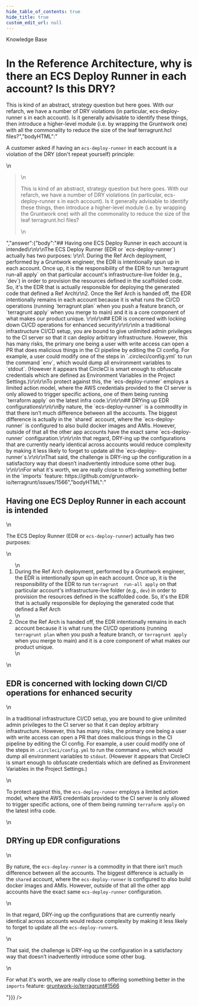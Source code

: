 ```yaml
---
hide_table_of_contents: true
hide_title: true
custom_edit_url: null
---
```



<head>
  <link rel="canonical" href="https://github.com/gruntwork-io/knowledge-base/discussions/5" />
</head>

<CenterLayout>
<span className="searchCategory">Knowledge Base</span>
<h1>In the Reference Architecture, why is there an ECS Deploy Runner in each account? Is this DRY?</h1>
<GitHub discussion={{"id":"MDEwOkRpc2N1c3Npb24zNTM5MjI1","number":5,"author":{"login":"zackproser"},"title":"In the Reference Architecture, why is there an ECS Deploy Runner in each account? Is this DRY?","body":"A customer asked if having an `ecs-deploy-runner` in each account is a violation of the DRY (don't repeat yourself) principle: \r\n\r\n> This is kind of an abstract, strategy question but here goes. With our refarch, we have a number of DRY violations (in particular, ecs-deploy-runner s in each account). Is it generally advisable to identify these things, then introduce a higher-level module (i.e. by wrapping the Gruntwork one) with all the commonality to reduce the size of the leaf terragrunt.hcl files?","bodyHTML":"<p dir=\"auto\">A customer asked if having an <code class=\"notranslate\">ecs-deploy-runner</code> in each account is a violation of the DRY (don't repeat yourself) principle:</p>\n<blockquote>\n<p dir=\"auto\">This is kind of an abstract, strategy question but here goes. With our refarch, we have a number of DRY violations (in particular, ecs-deploy-runner s in each account). Is it generally advisable to identify these things, then introduce a higher-level module (i.e. by wrapping the Gruntwork one) with all the commonality to reduce the size of the leaf terragrunt.hcl files?</p>\n</blockquote>","answer":{"body":"## Having one ECS Deploy Runner in each account is intended\r\n\r\nThe ECS Deploy Runner (EDR or `ecs-deploy-runner`) actually has two purposes: \r\n1. During the Ref Arch deployment, performed by a Gruntwork engineer, the EDR is intentionally spun up in each account. Once up, it is the responsibility of the EDR to run `terragrunt  run-all apply` on that particular account's infrastructure-live folder (e.g., `dev`) in order to provision the resources defined in the scaffolded code. So, it's the EDR that is actually responsible for deploying the generated code that defined a Ref Arch\r\n2. Once the Ref Arch is handed off, the EDR intentionally remains in each account because it is what runs the CI/CD operations (running `terragrunt plan` when you push a feature branch, or `terragrunt apply` when you merge to main) and it is a core component of what makes our product unique. \r\n\r\n## EDR is concerned with locking down CI/CD operations for enhanced security\r\n\r\nIn a traditional infrastructure CI/CD setup, you are bound to give unlimited admin privileges to the CI server so that it can deploy arbitrary infrastructure. However, this has many risks, the primary one being a user with write access can open a PR that does malicious things in the CI pipeline by editing the CI config. For example, a user could modify one of the steps in `.circleci/config.yml` to run the command `env`, which would dump all environment variables to `stdout`. (However it appears that CircleCI is smart enough to obfuscate credentials which are defined as Environment Variables in the Project Settings.)\r\n\r\nTo protect against this, the `ecs-deploy-runner` employs a limited action model, where the AWS credentials provided to the CI server is only allowed to trigger specific actions, one of them being running `terraform apply` on the latest infra code.\r\n\r\n## DRYing up EDR configurations\r\n\r\nBy nature, the `ecs-deploy-runner` is a commodity in that there isn’t much difference between all the accounts. The biggest difference is actually in the `shared` account, where the `ecs-deploy-runner` is configured to also build docker images and AMIs. However, outside of that all the other app accounts have the exact same `ecs-deploy-runner` configuration.\r\n\r\nIn that regard, DRY-ing up the configurations that are currently nearly identical across accounts would reduce complexity by making it less likely to forget to update all the `ecs-deploy-runner`s.\r\n\r\nThat said, the challenge is DRY-ing up the configuration in a satisfactory way that doesn’t inadvertently introduce some other bug. \r\n\r\nFor what it's worth, we are really close to offering something better in the `imports` feature: https://github.com/gruntwork-io/terragrunt/issues/1566","bodyHTML":"<h2 dir=\"auto\">Having one ECS Deploy Runner in each account is intended</h2>\n<p dir=\"auto\">The ECS Deploy Runner (EDR or <code class=\"notranslate\">ecs-deploy-runner</code>) actually has two purposes:</p>\n<ol dir=\"auto\">\n<li>During the Ref Arch deployment, performed by a Gruntwork engineer, the EDR is intentionally spun up in each account. Once up, it is the responsibility of the EDR to run <code class=\"notranslate\">terragrunt  run-all apply</code> on that particular account's infrastructure-live folder (e.g., <code class=\"notranslate\">dev</code>) in order to provision the resources defined in the scaffolded code. So, it's the EDR that is actually responsible for deploying the generated code that defined a Ref Arch</li>\n<li>Once the Ref Arch is handed off, the EDR intentionally remains in each account because it is what runs the CI/CD operations (running <code class=\"notranslate\">terragrunt plan</code> when you push a feature branch, or <code class=\"notranslate\">terragrunt apply</code> when you merge to main) and it is a core component of what makes our product unique.</li>\n</ol>\n<h2 dir=\"auto\">EDR is concerned with locking down CI/CD operations for enhanced security</h2>\n<p dir=\"auto\">In a traditional infrastructure CI/CD setup, you are bound to give unlimited admin privileges to the CI server so that it can deploy arbitrary infrastructure. However, this has many risks, the primary one being a user with write access can open a PR that does malicious things in the CI pipeline by editing the CI config. For example, a user could modify one of the steps in <code class=\"notranslate\">.circleci/config.yml</code> to run the command <code class=\"notranslate\">env</code>, which would dump all environment variables to <code class=\"notranslate\">stdout</code>. (However it appears that CircleCI is smart enough to obfuscate credentials which are defined as Environment Variables in the Project Settings.)</p>\n<p dir=\"auto\">To protect against this, the <code class=\"notranslate\">ecs-deploy-runner</code> employs a limited action model, where the AWS credentials provided to the CI server is only allowed to trigger specific actions, one of them being running <code class=\"notranslate\">terraform apply</code> on the latest infra code.</p>\n<h2 dir=\"auto\">DRYing up EDR configurations</h2>\n<p dir=\"auto\">By nature, the <code class=\"notranslate\">ecs-deploy-runner</code> is a commodity in that there isn’t much difference between all the accounts. The biggest difference is actually in the <code class=\"notranslate\">shared</code> account, where the <code class=\"notranslate\">ecs-deploy-runner</code> is configured to also build docker images and AMIs. However, outside of that all the other app accounts have the exact same <code class=\"notranslate\">ecs-deploy-runner</code> configuration.</p>\n<p dir=\"auto\">In that regard, DRY-ing up the configurations that are currently nearly identical across accounts would reduce complexity by making it less likely to forget to update all the <code class=\"notranslate\">ecs-deploy-runner</code>s.</p>\n<p dir=\"auto\">That said, the challenge is DRY-ing up the configuration in a satisfactory way that doesn’t inadvertently introduce some other bug.</p>\n<p dir=\"auto\">For what it's worth, we are really close to offering something better in the <code class=\"notranslate\">imports</code> feature: <a aria-label=\"Issue #1566\" class=\"issue-link js-issue-link\" data-error-text=\"Failed to load title\" data-id=\"817724989\" data-permission-text=\"Title is private\" data-url=\"https://github.com/gruntwork-io/terragrunt/issues/1566\" data-hovercard-type=\"issue\" data-hovercard-url=\"/gruntwork-io/terragrunt/issues/1566/hovercard\" href=\"https://github.com/gruntwork-io/terragrunt/issues/1566\">gruntwork-io/terragrunt#1566</a></p>"}}} />

</CenterLayout>
  

<!-- ##DOCS-SOURCER-START
{
  "sourcePlugin": "github-discussions",
  "hash": "8d06cfdbfd8e7a01ace83182cf0b1d52"
}
##DOCS-SOURCER-END -->
